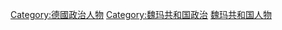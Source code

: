 {{Commonscat|Politicians of the Weimar Republic}}

[[Category:德國政治人物|Category:德國政治人物]]
[[Category:魏玛共和国政治|Category:魏玛共和国政治]]
[[Category:魏玛共和国人物|]]